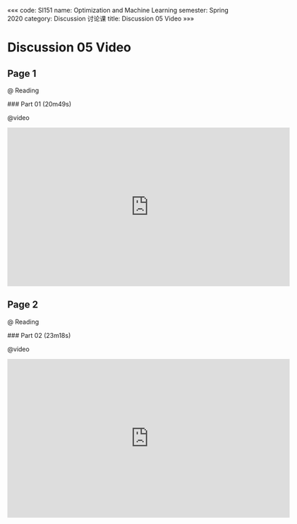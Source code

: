 «««
code: SI151
name: Optimization and Machine Learning
semester: Spring 2020
category: Discussion 讨论课
title: Discussion 05 Video
»»»

# Discussion 05 Video

## Page 1

@ Reading

<div class="markdown-body">
### Part 01 (20m49s)
</div>

@video

<iframe src="https://watchsb.com/e/s2oy6aqpsw74.html" frameborder=0 marginwidth=0 marginheight=0 scrolling=no width=640 height=360 allowfullscreen></iframe>


## Page 2

@ Reading

<div class="markdown-body">
### Part 02 (23m18s)
</div>

@video

<iframe src="https://watchsb.com/e/maka6qqams9g.html" frameborder=0 marginwidth=0 marginheight=0 scrolling=no width=640 height=360 allowfullscreen></iframe>


